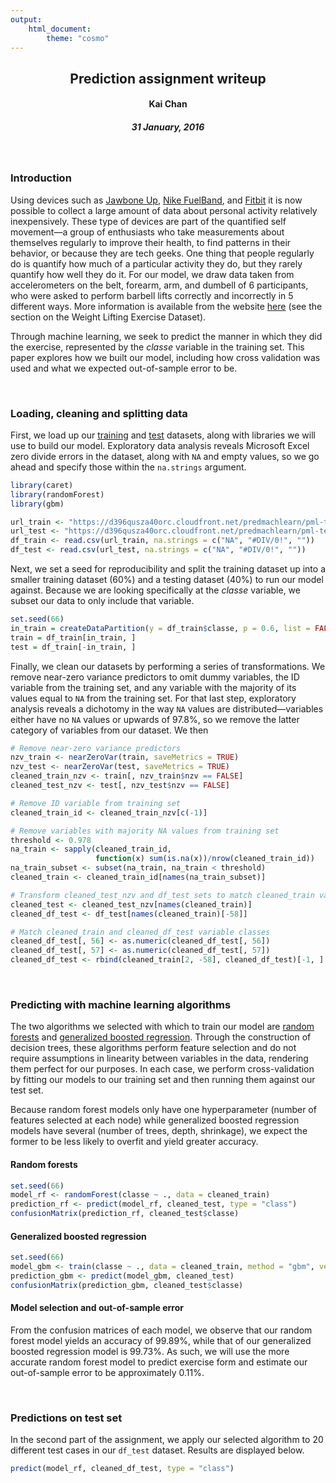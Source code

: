 ```yaml
---
output: 
    html_document:
        theme: "cosmo"
---
```


<center>
## Prediction assignment writeup
#### Kai Chan
##### 31 January, 2016     
</center>

<br>

### Introduction
Using devices such as [Jawbone Up][1], [Nike FuelBand][2], and [Fitbit][3] it is now possible to collect a large amount of data about personal activity relatively inexpensively. These type of devices are part of the quantified self movement---a group of enthusiasts who take measurements about themselves regularly to improve their health, to find patterns in their behavior, or because they are tech geeks. One thing that people regularly do is quantify how much of a particular activity they do, but they rarely quantify how well they do it. For our model, we draw data taken from accelerometers on the belt, forearm, arm, and dumbell of 6 participants, who were asked to perform barbell lifts correctly and incorrectly in 5 different ways. More information is available from the website [here][4] (see the section on the Weight Lifting Exercise Dataset).

Through machine learning, we seek to predict the manner in which they did the exercise, represented by the *classe* variable in the training set. This paper explores how we built our model, including how cross validation was used and what we expected out-of-sample error to be.

<br>

### Loading, cleaning and splitting data
First, we load up our [training][5] and [test][6] datasets, along with libraries we will use to build our model. Exploratory data analysis reveals Microsoft Excel zero divide errors in the dataset, along with `NA` and empty values, so we go ahead and specify those within the `na.strings` argument.

```r
library(caret)
library(randomForest)
library(gbm)

url_train <- "https://d396qusza40orc.cloudfront.net/predmachlearn/pml-training.csv"
url_test <- "https://d396qusza40orc.cloudfront.net/predmachlearn/pml-testing.csv"
df_train <- read.csv(url_train, na.strings = c("NA", "#DIV/0!", ""))
df_test <- read.csv(url_test, na.strings = c("NA", "#DIV/0!", ""))
```

Next, we set a seed for reproducibility and split the training dataset up into a smaller training dataset (60%) and a testing dataset (40%) to run our model against. Because we are looking specifically at the *classe* variable, we subset our data to only include that variable.

```r
set.seed(66)
in_train = createDataPartition(y = df_train$classe, p = 0.6, list = FALSE)
train = df_train[in_train, ]
test = df_train[-in_train, ]
```

Finally, we clean our datasets by performing a series of transformations. We remove near-zero variance predictors to omit dummy variables, the ID variable from the training set, and any variable with the majority of its values equal to `NA` from the training set. For that last step, exploratory analysis reveals a dichotomy in the way `NA` values are distributed---variables either have no `NA` values or upwards of 97.8%, so we remove the latter category of variables from our dataset. We then 

```r
# Remove near-zero variance predictors
nzv_train <- nearZeroVar(train, saveMetrics = TRUE)
nzv_test <- nearZeroVar(test, saveMetrics = TRUE)
cleaned_train_nzv <- train[, nzv_train$nzv == FALSE]
cleaned_test_nzv <- test[, nzv_test$nzv == FALSE]

# Remove ID variable from training set
cleaned_train_id <- cleaned_train_nzv[c(-1)]

# Remove variables with majority NA values from training set
threshold <- 0.978
na_train <- sapply(cleaned_train_id, 
                   function(x) sum(is.na(x))/nrow(cleaned_train_id))
na_train_subset <- subset(na_train, na_train < threshold)
cleaned_train <- cleaned_train_id[names(na_train_subset)]

# Transform cleaned_test_nzv and df_test sets to match cleaned_train variables
cleaned_test <- cleaned_test_nzv[names(cleaned_train)]
cleaned_df_test <- df_test[names(cleaned_train)[-58]]

# Match cleaned_train and cleaned_df_test variable classes
cleaned_df_test[, 56] <- as.numeric(cleaned_df_test[, 56])
cleaned_df_test[, 57] <- as.numeric(cleaned_df_test[, 57])
cleaned_df_test <- rbind(cleaned_train[2, -58], cleaned_df_test)[-1, ]
```

<br>

### Predicting with machine learning algorithms
The two algorithms we selected with which to train our model are [random forests][7] and [generalized boosted regression][8]. Through the construction of decision trees, these algorithms perform feature selection and do not require assumptions in linearity between variables in the data, rendering them perfect for our purposes. In each case, we perform cross-validation by fitting our models to our training set and then running them against our test set.

Because random forest models only have one hyperparameter (number of features selected at each node) while generalized boosted regression models have several (number of trees, depth, shrinkage), we expect the former to be less likely to overfit and yield greater accuracy.

#### Random forests
```r
set.seed(66)
model_rf <- randomForest(classe ~ ., data = cleaned_train)
prediction_rf <- predict(model_rf, cleaned_test, type = "class")
confusionMatrix(prediction_rf, cleaned_test$classe)
```

#### Generalized boosted regression
```r
set.seed(66)
model_gbm <- train(classe ~ ., data = cleaned_train, method = "gbm", verbose = FALSE)
prediction_gbm <- predict(model_gbm, cleaned_test)
confusionMatrix(prediction_gbm, cleaned_test$classe)
```

#### Model selection and out-of-sample error
From the confusion matrices of each model, we observe that our random forest model yields an accuracy of 99.89%, while that of our generalized boosted regression model is 99.73%. As such, we will use the more accurate random forest model to predict exercise form and estimate our out-of-sample error to be approximately 0.11%.

<br>

### Predictions on test set
In the second part of the assignment, we apply our selected algorithm to 20 different test cases in our `df_test` dataset. Results are displayed below.

```r
predict(model_rf, cleaned_df_test, type = "class")
```

[1]: https://jawbone.com/up
[2]: https://secure-nikeplus.nike.com/plus/products/fuelband
[3]: https://fitbit.com
[4]: http://groupware.les.inf.puc-rio.br/har
[5]: https://d396qusza40orc.cloudfront.net/predmachlearn/pml-training.csv
[6]: https://d396qusza40orc.cloudfront.net/predmachlearn/pml-testing.csv
[7]: https://en.wikipedia.org/wiki/Random_forest
[8]: https://en.wikipedia.org/wiki/Gradient_boosting